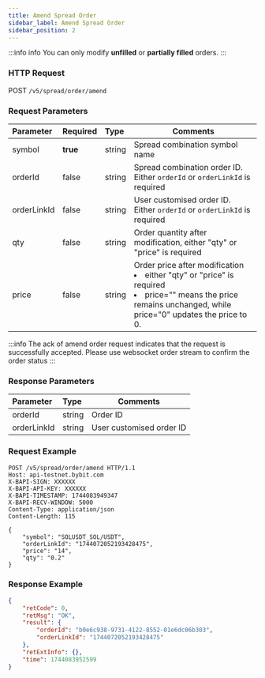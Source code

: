 ```yaml
---
title: Amend Spread Order
sidebar_label: Amend Spread Order
sidebar_position: 2
---
```

:::info info
You can only modify **unfilled** or **partially filled** orders.
:::

### HTTP Request
POST `/v5/spread/order/amend`

### Request Parameters
| Parameter | Required | Type | Comments|
|:----- |:-------|:-----|------ |
|symbol |**true** |string |Spread combination symbol name|
|orderId |false |string |Spread combination order ID. Either `orderId` or `orderLinkId` is required |
|orderLinkId |false |string |User customised order ID. Either `orderId` or `orderLinkId` is required |
|qty |false |string |Order quantity after modification, either "qty" or "price" is required|
|price |false |string |Order price after modification<li>either "qty" or "price" is required</li><li>price="" means the price remains unchanged, while price="0" updates the price to 0.</li>|

:::info
The ack of amend order request indicates that the request is successfully accepted. Please use websocket order stream to confirm the order status
:::

### Response Parameters
| Parameter | Type | Comments|
|:----- |:-----|----- |
|orderId |string |Order ID |
|orderLinkId |string |User customised order ID |

### Request Example

```http
POST /v5/spread/order/amend HTTP/1.1
Host: api-testnet.bybit.com
X-BAPI-SIGN: XXXXXX
X-BAPI-API-KEY: XXXXXX
X-BAPI-TIMESTAMP: 1744083949347
X-BAPI-RECV-WINDOW: 5000
Content-Type: application/json
Content-Length: 115

{
    "symbol": "SOLUSDT_SOL/USDT",
    "orderLinkId": "1744072052193428475",
    "price": "14",
    "qty": "0.2"
}
```

### Response Example

```json
{
    "retCode": 0,
    "retMsg": "OK",
    "result": {
        "orderId": "b0e6c938-9731-4122-8552-01e6dc06b303",
        "orderLinkId": "1744072052193428475"
    },
    "retExtInfo": {},
    "time": 1744083952599
}
```
